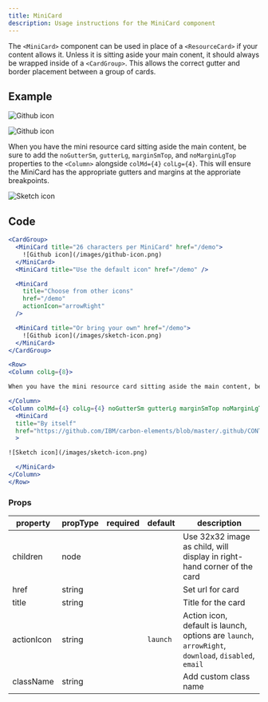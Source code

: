 ```yaml
---
title: MiniCard
description: Usage instructions for the MiniCard component
---
```


<PageDescription>

The `<MiniCard>` component can be used in place of a `<ResourceCard>` if your content allows it. Unless it is sitting aside your main conent, it should always be wrapped inside of a `<CardGroup>`. This allows the correct gutter and border placement between a group of cards.

</PageDescription>

## Example

<Title>Group</Title>

<CardGroup className="test">

<MiniCard title="26 characters per MiniCard" href="/demo">

![Github icon](/images/github-icon.png)

</MiniCard>
<MiniCard title="Use the default icon" href="/demo" />

<MiniCard
  title="Choose from other icons"
  href="/demo"
  actionIcon="arrowRight"
/>

<MiniCard title="Or bring your own" href="/demo">

![Github icon](/images/sketch-icon.png)

</MiniCard>

</CardGroup>

<Title>Aside</Title>

<Row>
<Column colLg={8}>

When you have the mini resource card sitting aside the main content, be sure to add the `noGutterSm`, `gutterLg`, `marginSmTop`, and `noMarginLgTop` properties to the `<Column>` alongside `colMd={4}` `colLg={4}`. This will ensure the MiniCard has the appropriate gutters and margins at the approriate breakpoints.

</Column>
<Column colMd={4} colLg={4} noGutterSm gutterLg marginSmTop noMarginLgTop>
  <MiniCard
  title="By itself, as an Aside"
  href="https://github.com/IBM/carbon-elements/blob/master/.github/CONTRIBUTING.md"
  >

![Sketch icon](/images/sketch-icon.png)

  </MiniCard>
</Column>
</Row>

## Code

<Title>Group</Title>

```jsx path=components/MiniCard/MiniCard.js src=https://github.com/carbon-design-system/gatsby-theme-carbon/tree/master/packages/gatsby-theme-carbon/src/components/MiniCard
<CardGroup>
  <MiniCard title="26 characters per MiniCard" href="/demo">
    ![Github icon](/images/github-icon.png)
  </MiniCard>
  <MiniCard title="Use the default icon" href="/demo" />

  <MiniCard
    title="Choose from other icons"
    href="/demo"
    actionIcon="arrowRight"
  />

  <MiniCard title="Or bring your own" href="/demo">
    ![Github icon](/images/sketch-icon.png)
  </MiniCard>
</CardGroup>
```

<Title>Aside</Title>

```jsx path=components/MiniCard/MiniCard.js src=https://github.com/carbon-design-system/gatsby-theme-carbon/tree/master/packages/gatsby-theme-carbon/src/components/MiniCard
<Row>
<Column colLg={8}>

When you have the mini resource card sitting aside the main content, be sure to add the `gutterLg`, `marginSmTop`, and `noMarginLgTop` properties to the `<Column>` alongside `noGutterSm`. This will ensure the MiniCard has the appropriate gutters and margins at the approriate breakpoints.

</Column>
<Column colMd={4} colLg={4} noGutterSm gutterLg marginSmTop noMarginLgTop>
  <MiniCard
  title="By itself"
  href="https://github.com/IBM/carbon-elements/blob/master/.github/CONTRIBUTING.md"
  >

![Sketch icon](/images/sketch-icon.png)

  </MiniCard>
</Column>
</Row>
```

### Props

| property   | propType | required | default  | description                                                                                         |
| ---------- | -------- | -------- | -------- | --------------------------------------------------------------------------------------------------- |
| children   | node     |          |          | Use 32x32 image as child, will display in right-hand corner of the card                             |
| href       | string   |          |          | Set url for card                                                                                    |
| title      | string   |          |          | Title for the card                                                                                  |
| actionIcon | string   |          | `launch` | Action icon, default is launch, options are `launch`, `arrowRight`, `download`, `disabled`, `email` |
| className  | string   |          |          | Add custom class name                                                                               |
